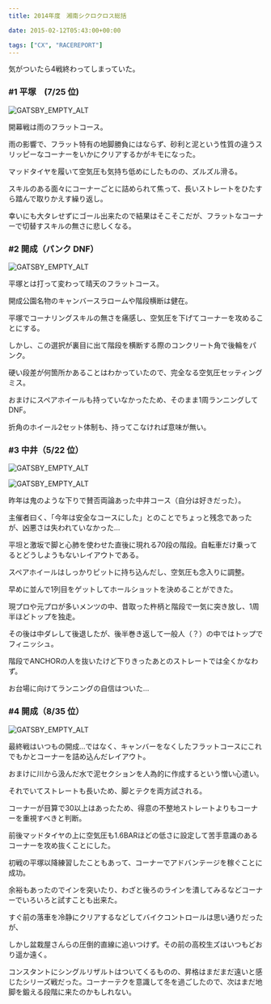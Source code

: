 ---
title: 2014年度　湘南シクロクロス総括

date: 2015-02-12T05:43:00+00:00

tags: ["CX", "RACEREPORT"]
---

気がついたら4戦終わってしまっていた。

### #1 平塚　(7/25 位)

![GATSBY_EMPTY_ALT](./10750033_726704890775926_8167226097473679261_o.jpg)

開幕戦は雨のフラットコース。

雨の影響で、フラット特有の地脚勝負にはならず、砂利と泥という性質の違うスリッピーなコーナーをいかにクリアするかがキモになった。

マッドタイヤを履いて空気圧も気持ち低めにしたものの、ズルズル滑る。

スキルのある面々にコーナーごとに詰められて焦って、長いストレートをひたすら踏んで取りかえす繰り返し。

幸いにも大タレせずにゴール出来たので結果はそこそこだが、フラットなコーナーで切替すスキルの無さに悲しくなる。

### #2 開成（パンク DNF）

![GATSBY_EMPTY_ALT](./16070134796_1131e15b2d_o.jpg)

平塚とは打って変わって晴天のフラットコース。

開成公園名物のキャンバースラロームや階段横断は健在。

平塚でコーナリングスキルの無さを痛感し、空気圧を下げてコーナーを攻めることにする。

しかし、この選択が裏目に出て階段を横断する際のコンクリート角で後輪をパンク。

硬い段差が何箇所かあることはわかっていたので、完全なる空気圧セッティングミス。

おまけにスペアホイールも持っていなかったため、そのまま1周ランニングしてDNF。

折角のホイール2セット体制も、持ってこなければ意味が無い。

### #3 中井（5/22 位）

![GATSBY_EMPTY_ALT](./DPP6018_c.jpg)

![GATSBY_EMPTY_ALT](./DPP6029_c.jpg)

昨年は鬼のような下りで賛否両論あった中井コース（自分は好きだった）。

主催者曰く、「今年は安全なコースにした」とのことでちょっと残念であったが、凶悪さは失われていなかった…

平坦と激坂で脚と心肺を使わせた直後に現れる70段の階段。自転車だけ乗ってるとどうしようもないレイアウトである。

スペアホイールはしっかりピットに持ち込んだし、空気圧も念入りに調整。

早めに並んで1列目をゲットしてホールショットを決めることができた。

現プロや元プロが多いメンツの中、昔取った杵柄と階段で一気に突き放し、1周半ほどトップを独走。

その後は中ダレして後退したが、後半巻き返して一般人（？）の中ではトップでフィニッシュ。

階段でANCHORの人を抜いたけど下りきったあとのストレートでは全くかなわず。

お台場に向けてランニングの自信はついた…

### #4 開成（8/35 位）

![GATSBY_EMPTY_ALT](./DPP6401.jpg)

最終戦はいつもの開成…ではなく、キャンバーをなくしたフラットコースにこれでもかとコーナーを詰め込んだレイアウト。

おまけに川から汲んだ水で泥セクションを人為的に作成するという憎い心遣い。

それでいてストレートも長いため、脚とテクを両方試される。

コーナーが目算で30以上はあったため、得意の不整地ストレートよりもコーナーを重視すべきと判断。

前後マッドタイヤの上に空気圧も1.6BARほどの低さに設定して苦手意識のあるコーナーを攻め抜くことにした。

初戦の平塚以降練習したこともあって、コーナーでアドバンテージを稼ぐことに成功。

余裕もあったのでインを突いたり、わざと後ろのラインを潰してみるなどコーナーでいろいろと試すことも出来た。

すぐ前の落車を冷静にクリアするなどしてバイクコントロールは思い通りだったが、

しかし盆栽屋さんらの圧倒的直線に追いつけず。その前の高校生ズはいつもどおり遥か遠く。

コンスタントにシングルリザルトはついてくるものの、昇格はまだまだ遠いと感じたシリーズ戦だった。コーナーテクを意識して冬を過ごしたので、次はまだ地脚を鍛える段階に来たのかもしれない。
